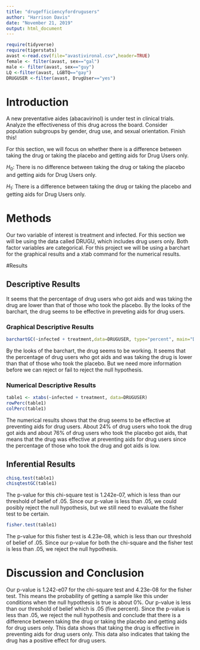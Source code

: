 ---
title: "drugefficiencyfordrugusers"
author: "Harrison Davis"
date: "November 21, 2019"
output: html_document
---

```{r include=FALSE,echo=FALSE}
require(tidyverse)
require(tigerstats)
avast <-read.csv(file="avastivironal.csv",header=TRUE)
female <- filter(avast, sex=="gal")
male <- filter(avast, sex=="guy")
LQ <-filter(avast, LGBTQ=="gay")
DRUGUSER <-filter(avast, DrugUser=="yes")
```

# Introduction

<!--In this section you explain what you are trying to show.  Where did the data come from?  What is the research or other question you are trying to answer?.  If you skimp in this section expect to be marked down in your grade. Paint a picture of the project a couple of paragraphs is expected!-->

A new  preventative aides (abacavirinol) is under test in clinical trials. Analyze the effectiveness of this drug across the board. Consider population subgroups by gender, drug use, and sexual orientation. Finish this!

For this section, we will focus on whether there is a difference between taking the drug or taking the placebo and getting aids for Drug Users only.

$H_0$: There is no difference between taking the drug or taking the placebo and getting aids for Drug Users only.

$H_1$: There is a difference between taking the drug or taking the placebo and getting aids for Drug Users only. 


# Methods

<!--Decide on your methods:  use "variable analysis" or other appropriate descriptors.  Make sure to choose at least one graphical method and at least one numerical method. Discuss what data manipulations may be needed for example subsetting or other binning procedures and what sort of graphical displays and inferential tools will be used!-->
Our two variable of interest is treatment and infected. For this section we will be using the data called DRUGU, which includes drug users only. Both factor variables are categorical. For this project we will be using a barchart for the graphical results and a xtab command for the numerical results.

#Results

<!--Divide this section into two sub-sections:  One for your descriptive  results and one for your inferential results.!-->

## Descriptive Results
It seems that the percentage of drug users who got aids and was taking the drug are lower than that of those who took the placebo. By the looks of the barchart, the drug seems to be effective in preveting aids for drug users.

### Graphical Descriptive Results

<!--Graphical results here.  Make sure to show your code.  Provide appropriate labels for axes, giving units if possible, and provide a good title for the graph, too.  Use the graphical results to describe the patterns if any that exist in the data as focused toward the research question. Bottom line is to explain the features of the graph that are relevant to conforming or departing to what is expected by your null hypothesis !-->
```{r}
barchartGC(~infected + treatment,data=DRUGUSER, type="percent", main="Drug Efficiency for Drug Users Only")
```

By the looks of the barchart, the drug seems to be working. It seems that the percentage of drug users who got aids and was taking the drug is lower than that of those who took the placebo. But we need more information before we can reject or fail to reject the null hypothesis. 


### Numerical Descriptive Results

<!--Numerical results go here. Use the numerical results to describe the patterns if any that exist in the data as focused toward the research question!-->
```{r}
table1 <- xtabs(~infected + treatment, data=DRUGUSER)
rowPerc(table1)
colPerc(table1)
```

The numerical results shows that the drug seems to be effective at preventing aids for drug users. About 24% of drug users who took the drug got aids and about 76% of drug users who took the placebo got aids, that means that the drug was effective at preventing aids for drug users since the percentage of those who took the drug and got aids is low.

## Inferential Results

<!--State hypothesis clearly.  Make sure your discussion of the inferential test covers all the aspects that the test output produces, such as test statistic, p-value etc.  Make a decision about the null hypothesis, explain the assumptions on which the selected test/procedure was based, and why the chosen procedure satisfys the assumptions and is appropriate to answer the research question!-->
```{r}
chisq.test(table1)
chisqtestGC(table1)
```

The p-value for this chi-square test is 1.242e-07, which is less than our threshold of belief of .05. Since our p-value is less than .05, we could posibly reject the null hypothesis, but we still need to evaluate the fisher test to be certain.

```{r}
fisher.test(table1)
```

The p-value for this fisher test is 4.23e-08, which is less than our threshold of belief of .05. Since our p-value for both the chi-square and the fisher test is less than .05, we reject the null hypothesis.

# Discussion and Conclusion

<!--Discussion and conclusion here.  If you found a relationship be sure to consider whether the relationship occurs because one of the variavbles causes the other, or whether they perhasps are related for some other reason.  Watch the chapter 6 videos from the GeorgeTown videos collection.!-->
Our p-value is 1.242-e07 for the chi-square test and 4.23e-08 for the fisher test. This means the probability of getting a sample like this under conditions when the null hypothesis is true is about 0%. Our p-value is less than our threshold of belief which is .05 (five percent). Since the p-value is less than .05, we reject the null hypothesis and conclude that there is a difference between taking the drug or taking the placebo and getting aids for drug users only. This data shows that taking the drug is effective in preventing aids for drug users only. This data also indicates that taking the drug has a positive effect for drug users. 